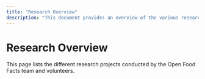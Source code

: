 ```yaml
---
title: "Research Overview"
description: "This document provides an overview of the various research projects undertaken by the Open Food Facts team and volunteers, including initiatives such as nutrition table detection and other ongoing research efforts."
---
```



# Research Overview

This page lists the different research projects conducted by the Open Food Facts team and volunteers.

<Cards>
  <Card 
    title="Nutrition Table Detection" 
    href="./nutrition-table-detection/index.mdx"
    description="Machine learning approaches for detecting and extracting nutrition tables from product images"
  />
</Cards>